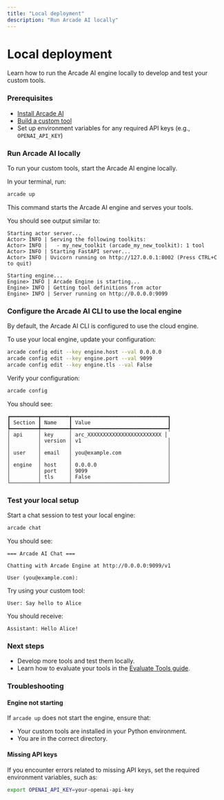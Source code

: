 ```yaml
---
title: "Local deployment"
description: "Run Arcade AI locally"
---
```


# Local deployment

Learn how to run the Arcade AI engine locally to develop and test your custom
tools.


### Prerequisites

- [Install Arcade AI](/home/installation)
- [Build a custom tool](/guides/custom-tools)
- Set up environment variables for any required API keys (e.g.,
  `OPENAI_API_KEY`)

<Steps>

### Run Arcade AI locally

To run your custom tools, start the Arcade AI engine locally.

In your terminal, run:

```bash
arcade up
```

This command starts the Arcade AI engine and serves your tools.

You should see output similar to:

```
Starting actor server...
Actor> INFO | Serving the following toolkits:
Actor> INFO |   - my_new_toolkit (arcade_my_new_toolkit): 1 tool
Actor> INFO | Starting FastAPI server...
Actor> INFO | Uvicorn running on http://127.0.0.1:8002 (Press CTRL+C to quit)

Starting engine...
Engine> INFO | Arcade Engine is starting...
Engine> INFO | Getting tool definitions from actor
Engine> INFO | Server running on http://0.0.0.0:9099
```

### Configure the Arcade AI CLI to use the local engine

By default, the Arcade AI CLI is configured to use the cloud engine.

To use your local engine, update your configuration:

```bash
arcade config edit --key engine.host --val 0.0.0.0
arcade config edit --key engine.port --val 9099
arcade config edit --key engine.tls --val False
```

Verify your configuration:

```bash
arcade config
```

You should see:

```
┏━━━━━━━━━┳━━━━━━━━━┳━━━━━━━━━━━━━━━━━━━━━━━━━━━━━━━┓
┃ Section ┃ Name    ┃ Value                         ┃
┡━━━━━━━━━╇━━━━━━━━━╇━━━━━━━━━━━━━━━━━━━━━━━━━━━━━━━┩
│ api     │ key     │ arc_XXXXXXXXXXXXXXXXXXXXXXXX │
│         │ version │ v1                            │
│         │         │                               │
│ user    │ email   │ you@example.com               │
│         │         │                               │
│ engine  │ host    │ 0.0.0.0                       │
│         │ port    │ 9099                          │
│         │ tls     │ False                         │
└─────────┴─────────┴───────────────────────────────┘
```

### Test your local setup

Start a chat session to test your local engine:

```bash
arcade chat
```

You should see:

```
=== Arcade AI Chat ===

Chatting with Arcade Engine at http://0.0.0.0:9099/v1

User (you@example.com):
```

Try using your custom tool:

```
User: Say hello to Alice
```

You should receive:

```
Assistant: Hello Alice!
```

### Next steps

- Develop more tools and test them locally.
- Learn how to evaluate your tools in the
  [Evaluate Tools guide](/guides/evaltools).

</Steps>

### Troubleshooting

#### Engine not starting

If `arcade up` does not start the engine, ensure that:

- Your custom tools are installed in your Python environment.
- You are in the correct directory.

#### Missing API keys

If you encounter errors related to missing API keys, set the required
environment variables, such as:

```bash
export OPENAI_API_KEY=your-openai-api-key
```
